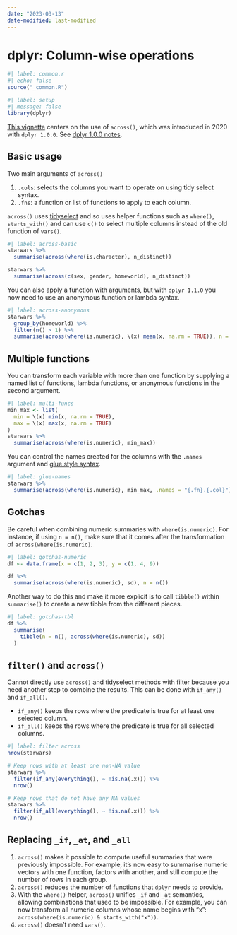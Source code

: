 ```yaml
---
date: "2023-03-13"
date-modified: last-modified
---
```


# dplyr: Column-wise operations {#sec-colwise}

```r
#| label: common.r
#| echo: false
source("_common.R")
```

```r
#| label: setup
#| message: false
library(dplyr)
```

[This vignette](https://dplyr.tidyverse.org/articles/colwise.html) centers on the use of `across()`, which was introduced in 2020 with `dplyr 1.0.0`. See [dplyr 1.0.0 notes](01-dplyr-1.0.0.qmd#sec-across).


## Basic usage {#sec-basic}

Two main arguments of `across()`

1. `.cols`: selects the columns you want to operate on using tidy select syntax.
2. `.fns`: a function or list of functions to apply to each column.

`across()` uses [tidyselect](https://dplyr.tidyverse.org/reference/dplyr_tidy_select.html) and so uses helper functions such as `where()`, `starts_with()` and can use `c()` to select multiple columns instead of the old function of `vars()`.

```r
#| label: across-basic
starwars %>% 
  summarise(across(where(is.character), n_distinct))

starwars %>% 
  summarise(across(c(sex, gender, homeworld), n_distinct))
```

You can also apply a function with arguments, but with `dplyr 1.1.0` you now need to use an anonymous function or lambda syntax.

```r
#| label: across-anonymous
starwars %>% 
  group_by(homeworld) %>% 
  filter(n() > 1) %>% 
  summarise(across(where(is.numeric), \(x) mean(x, na.rm = TRUE)), n = n())
```


## Multiple functions {#sec-multi-funcs}
You can transform each variable with more than one function by supplying a named list of functions, lambda functions, or anonymous functions in the second argument.

```r
#| label: multi-funcs
min_max <- list(
  min = \(x) min(x, na.rm = TRUE),
  max = \(x) max(x, na.rm = TRUE)
)
starwars %>% 
  summarise(across(where(is.numeric), min_max))
```

You can control the names created for the columns with the `.names` argument and [glue style syntax](https://glue.tidyverse.org).

```r
#| label: glue-names
starwars %>% 
  summarise(across(where(is.numeric), min_max, .names = "{.fn}.{.col}"))
```


## Gotchas {#sec-gotchas}

Be careful when combining numeric summaries with `where(is.numeric)`. For instance, if using `n = n()`, make sure that it comes after the transformation of `across(where(is.numeric)`.

```r
#| label: gotchas-numeric
df <- data.frame(x = c(1, 2, 3), y = c(1, 4, 9))

df %>% 
  summarise(across(where(is.numeric), sd), n = n())
```

Another way to do this and make it more explicit is to call `tibble()` within `summarise()` to create a new tibble from the different pieces.

```r
#| label: gotchas-tbl
df %>% 
  summarise(
    tibble(n = n(), across(where(is.numeric), sd))
  )
```


## `filter()` and `across()` {#sec-filter}
Cannot directly use `across()` and tidyselect methods with filter because you need another step to combine the results. This can be done with `if_any()` and `if_all()`.

- `if_any()` keeps the rows where the predicate is true for at least one selected column.
- `if_all()` keeps the rows where the predicate is true for all selected columns.

```r
#| label: filter across
nrow(starwars)

# Keep rows with at least one non-NA value
starwars %>% 
  filter(if_any(everything(), ~ !is.na(.x))) %>% 
  nrow()

# Keep rows that do not have any NA values
starwars %>% 
  filter(if_all(everything(), ~ !is.na(.x))) %>% 
  nrow()
```

## Replacing `_if`, `_at`, and `_all`
1. `across()` makes it possible to compute useful summaries that were previously impossible. For example, it’s now easy to summarise numeric vectors with one function, factors with another, and still compute the number of rows in each group.
2. `across()` reduces the number of functions that `dplyr` needs to provide.
3. With the `where()` helper, `across()` unifies `_if` and `_at` semantics, allowing combinations that used to be impossible. For example, you can now transform all numeric columns whose name begins with "x": `across(where(is.numeric) & starts_with("x"))`.
4. `across()` doesn’t need `vars()`.
